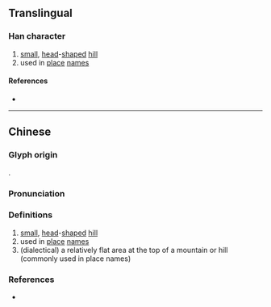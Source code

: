 {{also|垴}}
{{character info/new}}
==Translingual==

===Han character===
{{Han char|rn=32|rad=土|as=09|sn=12|four=|canj=GVVW|ids=⿰土𡿺}}

# [[small]], [[head]]-[[shape]]d [[hill]]
# used in [[place]] [[name]]s

====References====
* {{Han ref|kx=0234.271|hdz=10469.150|uh=5816|ud=22550}}

----

==Chinese==
{{zh-forms|s=垴}}
===Glyph origin===
{{Han compound|土|𡿺|c1=s|c2=p|t1=earth|ls=psc}}.

===Pronunciation===
{{zh-pron
|m=nǎo
|c=nou5
|mc=y
|oc=
|cat=
}}

===Definitions===
{{zh-hanzi}}

# [[small]], [[head]]-[[shape]]d [[hill]]
# used in [[place]] [[name]]s
# (dialectical) a relatively flat area at the top of a mountain or hill (commonly used in place names)

===References===
* {{R:yue:Jyutping Database}}